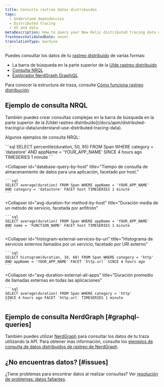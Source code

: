 ```yaml
---
title: Consulta rastreo datos distribuidos
tags:
  - Understand dependencies
  - Distributed tracing
  - UI and data
metaDescription: How to query your New Relic distributed tracing data with NRQL or the NerdGraph GraphiQL explorer.
freshnessValidatedDate: never
translationType: machine
---
```


Puedes consultar los datos de tu [rastreo distribuido](/docs/understand-dependencies/distributed-tracing/get-started/introduction-distributed-tracing) de varias formas:

* La barra de búsqueda en la parte superior de la [UIde rastreo distribuido](/docs/apm/distributed-tracing/ui-data/understand-use-distributed-tracing-data)
* [Consulta NRQL](#example-nrql-queries)
* [Explorador NerdGraph GraphiQL](/docs/apis/graphql-api/tutorials/query-distributed-trace-data-using-graphql-api)

Para conocer la estructura de traza, consulte [Cómo funciona rastreo distribución](/docs/understand-dependencies/distributed-tracing/get-started/how-new-relic-distributed-tracing-works).

## Ejemplo de consulta NRQL

<Callout variant="tip">
  También puedes crear consultas complejas en la barra de búsqueda en la parte superior de la [UIdel rastreo distribuido](/docs/apm/distributed-tracing/ui-data/understand-use-distributed-tracing-data).
</Callout>

Algunos ejemplos de consulta NRQL:

<CollapserGroup>
  <Collapser
    id="percentile-datastore"
    title="Percentil de tiempo de almacenamiento de datos para una aplicación"
  >
    ```sql
    SELECT percentile(duration, 50, 95) FROM Span WHERE category = 'datastore' 
    AND appName = 'YOUR_APP_NAME' SINCE 4 hours ago TIMESERIES 1 minute
    ```
  </Collapser>

  <Collapser
    id="database-query-by-host"
    title="Tiempo de consulta de almacenamiento de datos para una aplicación, facetado por host."
  >
    ```sql
    SELECT average(duration) FROM Span WHERE appName = 'YOUR_APP_NAME' 
    AND category = 'datastore' FACET host TIMESERIES 1 minute
    ```
  </Collapser>

  <Collapser
    id="avg-duration-for-method-by-host"
    title="Duración media de un método de servicio, facetada por anfitrión"
  >
    ```sql
    SELECT average(duration) FROM Span WHERE appName = 'YOUR_APP_NAME'
    AND name = 'FUNCTION_NAME' FACET host TIMESERIES 1 minute
    ```
  </Collapser>

  <Collapser
    id="histogram-external-services-by-uri"
    title="Histograma de servicios externos llamados por un servicio, facetado por URI externo"
  >
    ```sql
    SELECT histogram(duration, 10, 60) FROM Span WHERE category = 'http'
    AND appName = 'YOUR_APP_NAME' FACET `http.url` SINCE 4 hours ago
    ```
  </Collapser>

  <Collapser
    id="avg-duration-external-all-apps"
    title="Duración promedio de llamadas externas en todas las aplicaciones"
  >
    ```sql
    SELECT average(duration) FROM Span WHERE category = 'http'
    SINCE 4 hours ago FACET `http.url` TIMESERIES 1 minute
    ```
  </Collapser>
</CollapserGroup>

## Ejemplo de consulta NerdGraph [#graphql-queries]

También puedes utilizar [NerdGraph](/docs/apis/graphql-api/get-started/introduction-new-relic-nerdgraph) para consultar los datos de tu traza utilizando la API. Para obtener más información, consulte los [ejemplos de consulta de datos distribuidos de rastreo de NerdGraph](/docs/apis/graphql-api/tutorials/query-distributed-trace-data-using-graphql-api).

## ¿No encuentras datos? [#issues]

¿Tiene problemas para encontrar datos al realizar consultas? Ver [resolución de problemas: datos faltantes](/docs/apm/distributed-tracing/troubleshooting/troubleshooting-missing-trace-data).
